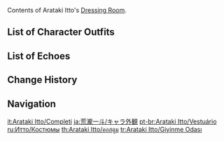 {{CharacterTabs}}
Contents of Arataki Itto's [[Dressing Room]].

==List of Character Outfits==
{{Outfits by Category Table|Arataki Itto Outfits|nocharacter=1}}

==List of Echoes==
{{Echoes by Category Table|Arataki Itto Echoes|nocharacter=1}}

==Change History==
{{Change History|2.3}}

==Navigation==
{{Character Navbox|Dressing Room}}

[[it:Arataki Itto/Completi]]
[[ja:荒瀧一斗/キャラ外観]]
[[pt-br:Arataki Itto/Vestuário]]
[[ru:Итто/Костюмы]]
[[th:Arataki Itto/คอสตูม]]
[[tr:Arataki Itto/Giyinme Odası]]